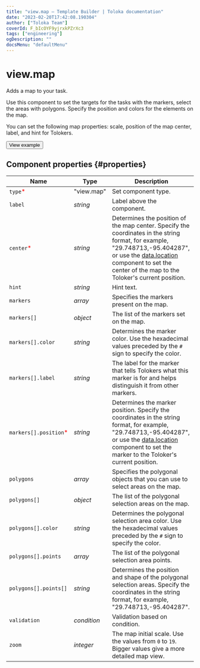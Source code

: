 ```yaml
---
title: "view.map — Template Builder | Toloka documentation"
date: "2023-02-20T17:42:08.190304"
author: ["Toloka Team"]
coverId: F_bIcOYF9yjrxkPZrXc3
tags: ["engineering"]
ogDescription: ""
docsMenu: "defaultMenu"
---
```



# view.map

Adds a map to your task.

Use this component to set the targets for the tasks with the markers, select the areas with polygons. Specify the position and colors for the elements on the map.

You can set the following map properties: scale, position of the map center, label, and hint for Tolokers.

<Button themeColor="light" view="default" size="l" type="link" url="https://ya.cc/t/sVwUCmig3tz5fk">View example</Button>

## Component properties {#properties}

**Name** | **Type** | **Description**
----- | ----- | -----
`type`<span style="color: red">\*</span> | "view.map" | Set component type.
`label` | _string_ | Label above the component.
`center`<span style="color: red">\*</span> | _string_ | Determines the position of the map center. Specify the coordinates in the string format, for example, "29.748713,-95.404287", or use the [data.location](/docs-new/template-builder/reference/data.location) component to set the center of the map to the Toloker's current position.
`hint` | _string_ | Hint text.
`markers` | _array_ | Specifies the markers present on the map.
`markers[]` | _object_ | The list of the markers set on the map.
`markers[].color` | _string_ | Determines the marker color. Use the hexadecimal values preceded by the `#` sign to specify the color.
`markers[].label` | _string_ | The label for the marker that tells Tolokers what this marker is for and helps distinguish it from other markers.
`markers[].position`<span style="color: red">\*</span> | _string_ | Determines the marker position. Specify the coordinates in the string format, for example, "29.748713,-95.404287", or use the [data.location](/docs-new/template-builder/reference/data.location) component to set the marker to the Toloker's current position.
`polygons` | _array_ | Specifies the polygonal objects that you can use to select areas on the map.
`polygons[]` | _object_ | The list of the polygonal selection areas on the map.
`polygons[].color` | _string_ | Determines the polygonal selection area color. Use the hexadecimal values preceded by the `#` sign to specify the color.
`polygons[].points` | _array_ | The list of the polygonal selection area points.
`polygons[].points[]` | _string_ | Determines the position and shape of the polygonal selection areas. Specify the coordinates in the string format, for example, "29.748713,-95.404287".
`validation` | _condition_ | Validation based on condition.
`zoom` | _integer_ | The map initial scale. Use the values from `0` to `19`. Bigger values give a more detailed map view.

<ContactSupport/>